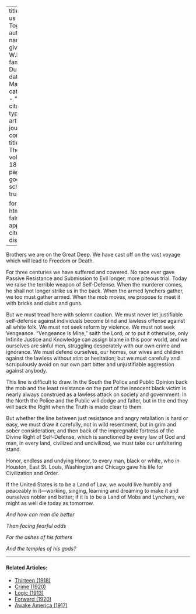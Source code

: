 
---
title: 'Let us Reason Together'
author:
  - name:
      given: W.E.B.
      family: Du Bois
date: Mar. 1919
categories: 
  - ""
citation: 
  type: article-journal
  container-title: The Crisis
  volume: 18
  issue: 5
  page: 231
google-scholar: true

format:
  html:
    toc: false
    appendix-cite-as: display
---


Brothers we are on the Great Deep. We have cast off on the vast voyage which will lead to Freedom or Death.

For three centuries we have suffered and cowered. No race ever gave Passive Resistance and Submission to Evil longer, more piteous trial. Today we raise the terrible weapon of Self-Defense. When the murderer comes, he shall not longer strike us in the back. When the armed lynchers gather, we too must gather armed. When the mob moves, we propose to meet it with bricks and clubs and guns.

But we must tread here with solemn caution. We must never let justifiable self-defense against individuals become blind and lawless offense against all white folk. We must not seek reform by violence. We must not seek Vengeance. "Vengeance is Mine," saith the Lord; or to put it otherwise, only Infinite Justice and Knowledge can assign blame in this poor world, and we ourselves are sinful men, struggling desperately with our own crime and ignorance. We must defend ourselves, our homes, our wives and children against the lawless without stint or hesitation; but we must carefully and scrupulously avoid on our own part bitter and unjustifiable aggression against anybody.

This line is difficult to draw. In the South the Police and Public Opinion back the mob and the least resistance on the part of the innocent black victim is nearly always construed as  a lawless attack on society and government. In the North the Police and the Public will dodge and falter, but in the end they will back the Right when the Truth is made clear to them.

But whether the line between just resistance and angry retaliation is hard or easy, we must draw it carefully, not in wild resentment, but in grim and sober consideration; and then back of the impregnable fortress of the Divine Right of Self-Defense, which is sanctioned by every law of God and man, in every land, civilized and uncivilized, we must take our unfaltering stand.

Honor, endless and undying Honor, to every man, black or white, who in Houston, East St. Louis, Washington and Chicago gave his life for Civilization and Order.

If the United States is to be a Land of Law, we would live humbly and peaceably in it---working, singing, learning and dreaming to make it and ourselves nobler and better; if it is to be a Land of Mobs and Lynchers, we might as well die today as tomorrow.

<div class="poem">
<p class="verse"><em>And how can man die better</em>
<p class="verse"><em>Than facing fearful odds</em>
<p class="verse"><em>For the ashes of his fathers</em>
<p class="verse"><em>And the temples of his gods?</em>
</div>

<!-- Similar articles start here -->

<hr>
#### Related Articles:

* [Thirteen (1918)](/Volumes/15/03/thirteen.html)
* [Crime (1920)](/Volumes/19/04/crime.html)
* [Logic (1913)](/Volumes/06/02/logic.html)
* [Forward (1920)](/Volumes/20/05/forward.html)
* [Awake America (1917)](/Volumes/14/05/awake_america.html)

<!-- Similar articles end here -->
